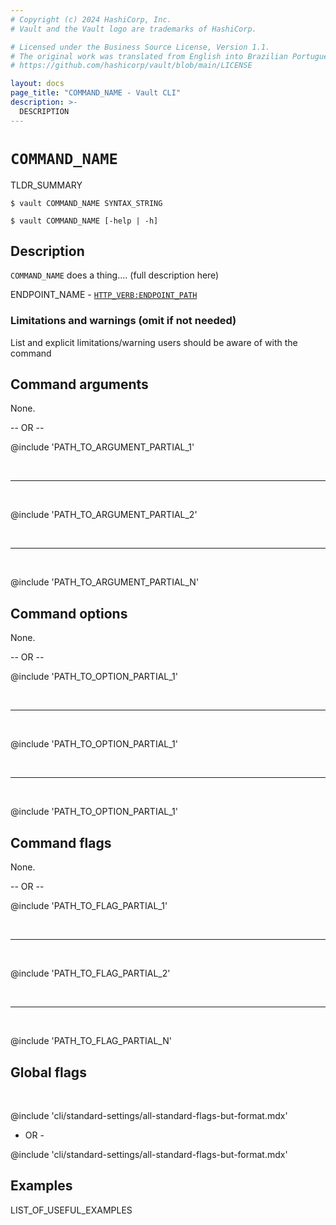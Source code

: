 ```yaml
---
# Copyright (c) 2024 HashiCorp, Inc.
# Vault and the Vault logo are trademarks of HashiCorp.

# Licensed under the Business Source License, Version 1.1.
# The original work was translated from English into Brazilian Portuguese.
# https://github.com/hashicorp/vault/blob/main/LICENSE

layout: docs
page_title: "COMMAND_NAME - Vault CLI"
description: >-
  DESCRIPTION
---
```


# `COMMAND_NAME`

TLDR_SUMMARY

<CodeBlockConfig hideClipboard>

```shell-session
$ vault COMMAND_NAME SYNTAX_STRING

$ vault COMMAND_NAME [-help | -h]
```

</CodeBlockConfig>

## Description

`COMMAND_NAME` does a thing.... (full description here)

<Tip title="Related API endpoints">

  ENDPOINT_NAME - [`HTTP_VERB:ENDPOINT_PATH`](API_DOC_URL)

</Tip>

### Limitations and warnings (omit if not needed)

List and explicit limitations/warning users should be aware of with the command


## Command arguments

None.

-- OR --

@include 'PATH_TO_ARGUMENT_PARTIAL_1'

<br /><hr /><br />

@include 'PATH_TO_ARGUMENT_PARTIAL_2'

<br /><hr /><br />

@include 'PATH_TO_ARGUMENT_PARTIAL_N'



## Command options

None.

-- OR --

@include 'PATH_TO_OPTION_PARTIAL_1'

<br /><hr /><br />

@include 'PATH_TO_OPTION_PARTIAL_1'

<br /><hr /><br />

@include 'PATH_TO_OPTION_PARTIAL_1'


## Command flags

None.

-- OR --

@include 'PATH_TO_FLAG_PARTIAL_1'

<br /><hr /><br />

@include 'PATH_TO_FLAG_PARTIAL_2'

<br /><hr /><br />

@include 'PATH_TO_FLAG_PARTIAL_N'



## Global flags

<br />

@include 'cli/standard-settings/all-standard-flags-but-format.mdx'

- OR -

@include 'cli/standard-settings/all-standard-flags-but-format.mdx'



## Examples

LIST_OF_USEFUL_EXAMPLES
